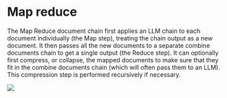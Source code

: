 # Map reduce

The Map Reduce document chain first applies an LLM chain to each document individually (the Map step), treating the chain output as a new document. It then passes all the new documents to a separate combine documents chain to get a single output (the Reduce step). It can optionally first compress, or collapse, the mapped documents to make sure that they fit in the combine documents chain (which will often pass them to an LLM). This compression step is performed recursively if necessary.

![](https://drive.google.com/uc?id=1ppOs_UDxfoqMrxnPOSlnIGTK5GTQDBZX)